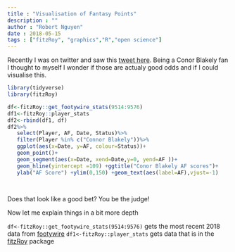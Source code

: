 ```yaml
---
title : "Visualisation of Fantasy Points"
description : ""
author : "Robert Nguyen"
date : 2018-05-15
tags : ["fitzRoy", "graphics","R","open science"]
---
```


Recently I was on twitter and saw this [tweet here](https://twitter.com/chriseddy999/status/994920249148432384). Being a Conor Blakely fan I thought to myself I wonder if those are actualy good odds and if I could visualise this. 

```r
library(tidyverse)
library(fitzRoy)

df<-fitzRoy::get_footywire_stats(9514:9576)
df1<-fitzRoy::player_stats
df2<-rbind(df1, df) 
df2%>%
   select(Player, AF, Date, Status)%>%
   filter(Player %in% c("Connor Blakely"))%>%
   ggplot(aes(x=Date, y=AF, colour=Status))+
   geom_point()+
   geom_segment(aes(x=Date, xend=Date,y=0, yend=AF ))+
   geom_hline(yintercept =109) +ggtitle("Conor Blakely AF scores")+
   ylab("AF Score") +ylim(0,150) +geom_text(aes(label=AF),vjust=-1)
 
 

```

Does that look like a good bet? You be the judge!

Now let me explain things in a bit more depth

`df<-fitzRoy::get_footywire_stats(9514:9576)` gets the most recent 2018 data from [footywire](https://www.footywire.com)
`df1<-fitzRoy::player_stats` gets data that is in the [fitzRoy](https://github.com/jimmyday12/fitzRoy) package
